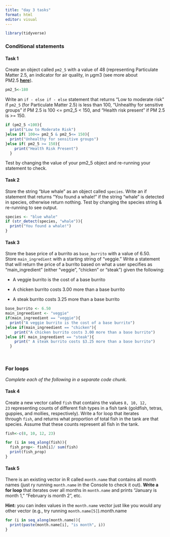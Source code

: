 ```yaml
---
title: "day 3 tasks"
format: html
editor: visual
---
```


```r
library(tidyverse)
```

### **Conditional statements**

#### **Task 1**

Create an object called `pm2_5` with a value of 48 (representing Particulate Matter 2.5, an indicator for air quality, in μgm3 (see more about PM2.5 [**here**](https://www3.epa.gov/region1/airquality/pm-aq-standards.html)).

```r
pm2_5<-180
```

Write an `if - else if - else` statement that returns "Low to moderate risk" if `pm2_5` (for Particulate Matter 2.5) is less than 100, "Unhealthy for sensitive groups" if PM 2.5 is 100 \<= pm2_5 \< 150, and "Health risk present" if PM 2.5 is \>= 150.

```r
if (pm2_5 <100){
  print("Low to Moderate Risk")
}else if( 100<= pm2_5 & pm2_5<= 150){
  print("Unhealthy for sensitive groups")
}else if( pm2_5 >= 150){
    print("Health Risk Present")
  }

```

Test by changing the value of your pm2_5 object and re-running your statement to check.

#### **Task 2**

Store the string "blue whale" as an object called `species`. Write an if statement that returns "You found a whale!" if the string "whale" is detected in species, otherwise return nothing. Test by changing the species string & re-running to see output.

```r
species <- "blue whale"
if (str_detect(species, "whale")){
  print("You found a whale!")
}
```

#### **Task 3**

Store the base price of a burrito as `base_burrito` with a value of 6.50. Store `main_ingredient` with a starting string of "veggie." Write a statement that will return the price of a burrito based on what a user specifies as "main_ingredient" (either "veggie", "chicken" or "steak") given the following:

-   A veggie burrito is the cost of a base burrito

-   A chicken burrito costs 3.00 more than a base burrito

-   A steak burrito costs 3.25 more than a base burrito

```r
base_burrito <- 6.50
main_ingreedient <- "veggie"
if(main_ingreedient == "veggie"){
  print("A veggie burrito is the cost of a base burrito")
}else if(main_ingreedient == "chicken"){
    print("A chicken burrito costs 3.00 more than a base burrito")
}else if( main_ingreedient == "steak"){
    print(" A steak burrito costs $3.25 more than a base burrito")
  }
  



```

### **For loops**

*Complete each of the following in a separate code chunk.*

#### **Task 4**

Create a new vector called `fish` that contains the values `8, 10, 12, 23` representing counts of different fish types in a fish tank (goldfish, tetras, guppies, and mollies, respectively). Write a for loop that iterates through `fish`, and returns what proportion of total fish in the tank are that species. Assume that these counts represent all fish in the tank.

```r
fish<-c(8, 10, 12, 23)

for (i in seq_along(fish)){
  fish_prop<- fish[i]/ sum(fish)
  print(fish_prop)
}

```

#### **Task 5**

There is an existing vector in R called `month.name` that contains all month names (just ry running `month.name` in the Console to check it out). **Write a for loop** that iterates over all months in `month.name` and prints "January is month 1," "February is month 2", etc.

**Hint:** you can index values in the `month.name` vector just like you would any other vector (e.g., try running `month.name[5]`).month.name

```r
for (i in seq_along(month.name)){
  print(paste(month.name[i], "is month", i))
}
```

## 
